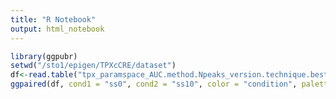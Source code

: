 ```yaml
---
title: "R Notebook"
output: html_notebook
---
```


```r
library(ggpubr)
setwd("/sto1/epigen/TPXcCRE/dataset")
df<-read.table("tpx_paramspace_AUC.method.Npeaks_version.technique.best_ss.matrix", head=T)
ggpaired(df, cond1 = "ss0", cond2 = "ss10", color = "condition", palette = "npg", line.color = "gray")

```

